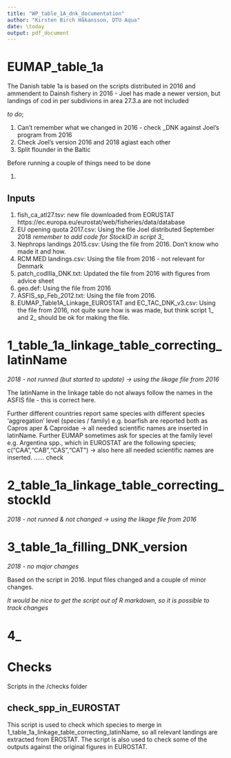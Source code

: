 ```yaml
---
title: "WP_table_1A_dnk_documentation"
author: "Kirsten Birch Håkansson, DTU Aqua"
date: \today
output: pdf_document
---
```





# EUMAP_table_1a

The Danish table 1a is based on the scripts distributed in 2016 and ammendent to Dainsh fishery in 2016 - Joel has made a newer version, but landings of cod in per subdivions in area 27.3.a are not included

*to do*; 

1.    Can't remember what we changed in 2016 - check _DNK against Joel's program from 2016
2.    Check Joel's version 2016 and 2018 agiast each other
3.    Split flounder in the Baltic

Before running a couple of things need to be done

1.    

## Inputs

1.    fish_ca_atl27.tsv: new file downloaded from EORUSTAT https://ec.europa.eu/eurostat/web/fisheries/data/database
2.    EU opening quota 2017.csv: Using the file Joel distributed September 2018 *remember to add code for StockID in script 3_*
3.    Nephrops landings 2015.csv: Using the file from 2016. Don't know who made it and how.
4.    RCM MED landings.csv: Using the file from 2016 - not relevant for Denmark
5.    patch_codIIIa_DNK.txt: Updated the file from 2016 with figures from advice sheet
6.    geo.def: Using the file from 2016
7.    ASFIS_sp_Feb_2012.txt: Using the file from 2016. 
8.    EUMAP_Table1A_Linkage_EUROSTAT and EC_TAC_DNK_v3.csv: Using the file from 2016, not quite sure how is was made, but think script 1_ and 2_ should be ok for making the file.



# 1_table_1a_linkage_table_correcting_latinName

*2018 - not runned (but started to update) -> using the likage file from 2016*

The latinName in the linkage table do not always follow the names in the ASFIS file - this is correct here.

Further different countries report same species with different species 'aggregation' level (species / family) e.g. boarfish are reported both as Capros aper & Caproidae -> all needed scientific names are inserted in latinName. Further EUMAP sometimes ask for species at the family level e.g. Argentina spp., which in EUROSTAT are the following species; c("CAA","CAB","CAS","CAT") -> also here all needed scientific names are inserted. ...... check 


# 2_table_1a_linkage_table_correcting_stockId

*2018 - not runned & not changed -> using the likage file from 2016*

# 3_table_1a_filling_DNK_version

*2018 - no major changes*

Based on the script in 2016. Input files changed and a couple of minor changes.

*It would be nice to get the script out of R markdown, so it is possible to track changes*

# 4_


# Checks

Scripts in the /checks folder 

## check_spp_in_EUROSTAT

This script is used to check which species to merge in 1_table_1a_linkage_table_correcting_latinName, so all relevant landings are extracted from EROSTAT. 
The script is also used to check some of the outputs against the original figures in EUROSTAT.
